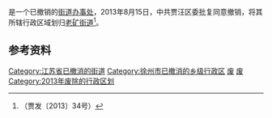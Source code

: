 '''{{PAGENAMEBASE}}'''是{{PRC admin/fullname|32/03/05}}一个已撤销的[[街道办事处|街道办事处]]，2013年8月15日，中共贾汪区委批复同意撤销{{PAGENAMEBASE}}，将其所辖行政区域划归[[老矿街道|老矿街道]]<ref>（贾发〔2013〕34号）</ref>。

== 参考资料 ==
{{reflist}}

{{江苏行政区划小作品}}
[[Category:江苏省已撤消的街道|Category:江苏省已撤消的街道]]
[[Category:徐州市已撤消的乡级行政区|Category:徐州市已撤消的乡级行政区]]
[[Category:徐州市街道|废]]
[[Category:贾汪区行政区划|废]]
[[Category:2013年废除的行政区划|Category:2013年废除的行政区划]]